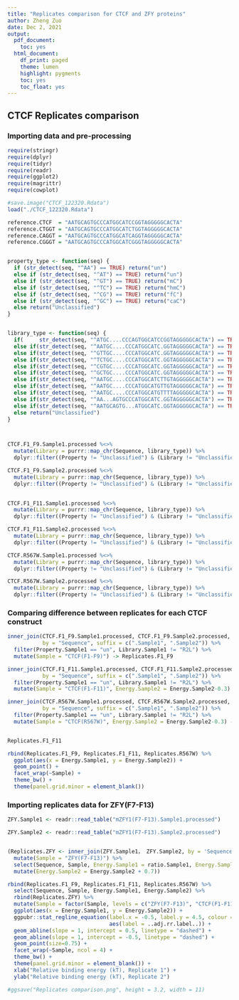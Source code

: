```yaml
---
title: "Replicates comparison for CTCF and ZFY proteins"
author: Zheng Zuo
date: Dec 2, 2021
output:
  pdf_document:
    toc: yes
  html_document:
    df_print: paged
    theme: lumen
    highlight: pygments
    toc: yes
    toc_float: yes
---
```


## CTCF Replicates comparison

### Importing data and pre-processing
```r
require(stringr)
require(dplyr)
require(tidyr)
require(readr)
require(ggplot2)
require(magrittr)
require(cowplot)

#save.image("CTCF_122320.Rdata")
load("./CTCF_122320.Rdata")

reference.CTCF  = "AATGCAGTGCCCATGGCATCCGGTAGGGGGCACTA"
reference.CTGGT = "AATGCAGTGCCCATGGCATCTGGTAGGGGGCACTA"
reference.CAGGT = "AATGCAGTGCCCATGGCATCAGGTAGGGGGCACTA"
reference.CGGGT = "AATGCAGTGCCCATGGCATCGGGTAGGGGGCACTA"


property_type <- function(seq) {
  if (str_detect(seq, "^AA") == TRUE) return("un")
  else if (str_detect(seq, "^AT") == TRUE) return("un")
  else if (str_detect(seq, "^GT") == TRUE) return("mC")
  else if (str_detect(seq, "^TC") == TRUE) return("hmC")
  else if (str_detect(seq, "^CG") == TRUE) return("fC")
  else if (str_detect(seq, "^GC") == TRUE) return("caC")
  else return("Unclassified")
}


library_type <- function(seq) {
  if(     str_detect(seq, "^ATGC....CCCAGTGGCATCCGGTAGGGGGCACTA") == TRUE) return("R2L")
  else if(str_detect(seq, "^AATGC....CCCATGGCATC.GGTAGGGGGCACTA") == TRUE) return("R2")
  else if(str_detect(seq, "^GTTGC....CCCATGGCATC.GGTAGGGGGCACTA") == TRUE) return("R2")
  else if(str_detect(seq, "^TCTGC....CCCATGGCATC.GGTAGGGGGCACTA") == TRUE) return("R2")
  else if(str_detect(seq, "^CGTGC....CCCATGGCATC.GGTAGGGGGCACTA") == TRUE) return("R2")
  else if(str_detect(seq, "^GCTGC....CCCATGGCATC.GGTAGGGGGCACTA") == TRUE) return("R2")
  else if(str_detect(seq, "^AATGC....CCCATGGCATCTTGTAGGGGGCACTA") == TRUE) return("R2-m1")
  else if(str_detect(seq, "^AATGC....CCCATGGCATGTTGTAGGGGGCACTA") == TRUE) return("R2-m2")
  else if(str_detect(seq, "^AATGC....CCCATGGCATGTTTTAGGGGGCACTA") == TRUE) return("R2-m3")
  else if(str_detect(seq, "^AA...AGTGCCCATGGCATC.GGTAGGGGGCACTA") == TRUE) return("R1")
  else if(str_detect(seq, "^AATGCAGTG...ATGGCATC.GGTAGGGGGCACTA") == TRUE) return("R3")
  else return("Unclassified")
}



CTCF.F1_F9.Sample1.processed %<>%
  mutate(Library = purrr::map_chr(Sequence, library_type)) %>%
  dplyr::filter((Property != "Unclassified") & (Library != "Unclassified") & (!str_detect(Sequence, "N")))

CTCF.F1_F9.Sample2.processed %<>%
  mutate(Library = purrr::map_chr(Sequence, library_type)) %>%
  dplyr::filter((Property != "Unclassified") & (Library != "Unclassified") & (!str_detect(Sequence, "N")))
  

CTCF.F1_F11.Sample1.processed %<>%
  mutate(Library = purrr::map_chr(Sequence, library_type)) %>%
  dplyr::filter((Property != "Unclassified") & (Library != "Unclassified") & (!str_detect(Sequence, "N")))

CTCF.F1_F11.Sample2.processed %<>%
  mutate(Library = purrr::map_chr(Sequence, library_type)) %>%
  dplyr::filter((Property != "Unclassified") & (Library != "Unclassified") & (!str_detect(Sequence, "N")))

CTCF.R567W.Sample1.processed %<>%
  mutate(Library = purrr::map_chr(Sequence, library_type)) %>%
  dplyr::filter((Property != "Unclassified") & (Library != "Unclassified") & (!str_detect(Sequence, "N")))

CTCF.R567W.Sample2.processed %<>%
  mutate(Library = purrr::map_chr(Sequence, library_type)) %>%
  dplyr::filter((Property != "Unclassified") & (Library != "Unclassified") & (!str_detect(Sequence, "N")))

```


### Comparing difference between replicates for each CTCF construct
```r
inner_join(CTCF.F1_F9.Sample1.processed, CTCF.F1_F9.Sample2.processed,
           by = "Sequence", suffix = c(".Sample1", ".Sample2")) %>%
  filter(Property.Sample1 == "un", Library.Sample1 != "R2L") %>%
  mutate(Sample = "CTCF(F1-F9)") -> Replicates.F1_F9

inner_join(CTCF.F1_F11.Sample1.processed, CTCF.F1_F11.Sample2.processed,
           by = "Sequence", suffix = c(".Sample1", ".Sample2")) %>%
  filter(Property.Sample1 == "un", Library.Sample1 != "R2L") %>%
  mutate(Sample = "CTCF(F1-F11)", Energy.Sample2 = Energy.Sample2-0.3) -> Replicates.F1_F11

inner_join(CTCF.R567W.Sample1.processed, CTCF.R567W.Sample2.processed,
           by = "Sequence", suffix = c(".Sample1", ".Sample2")) %>%
  filter(Property.Sample1 == "un", Library.Sample1 != "R2L") %>%
  mutate(Sample = "CTCF(R567W)", Energy.Sample2 = Energy.Sample2-0.3) -> Replicates.R567W


Replicates.F1_F11
```

```r

rbind(Replicates.F1_F9, Replicates.F1_F11, Replicates.R567W) %>%
  ggplot(aes(x = Energy.Sample1, y = Energy.Sample2)) +
  geom_point() +
  facet_wrap(~Sample) +
  theme_bw() +
  theme(panel.grid.minor = element_blank())


```


### Importing replicates data for ZFY(F7-F13)

```r

ZFY.Sample1 <- readr::read_table("mZFY1(F7-F13).Sample1.processed")

ZFY.Sample2 <- readr::read_table("mZFY1(F7-F13).Sample2.processed")


(Replicates.ZFY <- inner_join(ZFY.Sample1， ZFY.Sample2, by = 'Sequence', suffix = c(".Sample1", ".Sample2")) %>%
  mutate(Sample = "ZFY(F7-F13)") %>%
  select(Sequence, Sample, Energy.Sample1 = ratio.Sample1, Energy.Sample2 = ratio.Sample2) %>%
  mutate(Energy.Sample2 = Energy.Sample2 + 0.7))
```


```r
rbind(Replicates.F1_F9, Replicates.F1_F11, Replicates.R567W) %>%
  select(Sequence, Sample, Energy.Sample1, Energy.Sample2) %>%
  rbind(Replicates.ZFY) %>%
  mutate(Sample = factor(Sample, levels = c("ZFY(F7-F13)", "CTCF(F1-F11)", "CTCF(F1-F9)", "CTCF(R567W)"))) %>%
  ggplot(aes(x = Energy.Sample1, y = Energy.Sample2)) +
  ggpubr::stat_regline_equation(label.x = -0.5, label.y = 4.5, colour = "black",
                                aes(label = ..adj.rr.label..)) +
  geom_abline(slope = 1, intercept = 0.5, linetype = "dashed") +
  geom_abline(slope = 1, intercept = -0.5, linetype = "dashed") +
  geom_point(size=0.75) +
  facet_wrap(~Sample, ncol = 4) +
  theme_bw() +
  theme(panel.grid.minor = element_blank()) +
  xlab("Relative binding energy (kT), Replicate 1") +
  ylab("Relative binding energy (kT), Replicate 2")

#ggsave("Replicates comparison.png", height = 3.2, width = 11)
```



